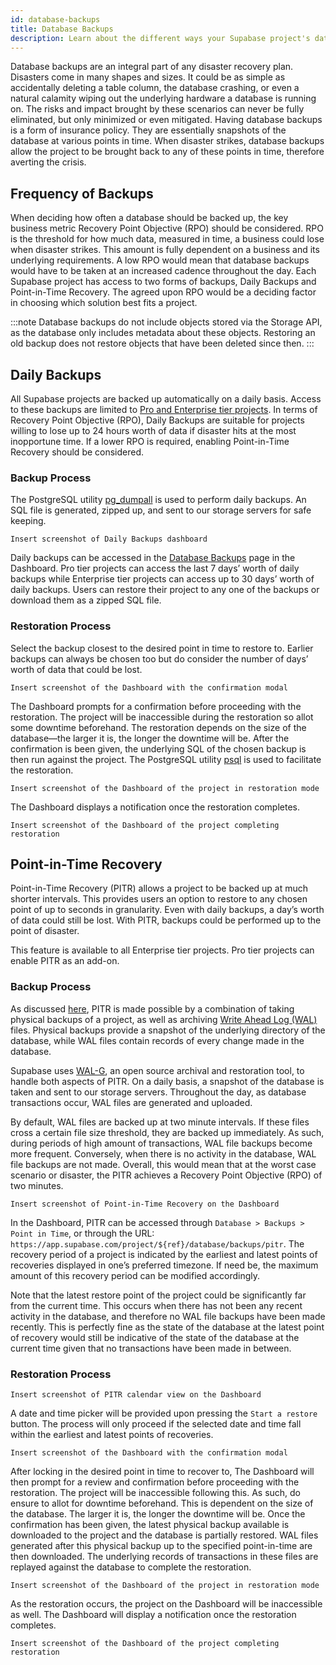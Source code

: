 ```yaml
---
id: database-backups
title: Database Backups
description: Learn about the different ways your Supabase project's database is backed up
---
```


Database backups are an integral part of any disaster recovery plan. Disasters come in many shapes and sizes. It could be as simple as accidentally deleting a table column, the database crashing, or even a natural calamity wiping out the underlying hardware a database is running on. The risks and impact brought by these scenarios can never be fully eliminated, but only minimized or even mitigated. Having database backups is a form of insurance policy. They are essentially snapshots of the database at various points in time. When disaster strikes, database backups allow the project to be brought back to any of these points in time, therefore averting the crisis.

## Frequency of Backups

When deciding how often a database should be backed up, the key business metric Recovery Point Objective (RPO) should be considered. RPO is the threshold for how much data, measured in time, a business could lose when disaster strikes. This amount is fully dependent on a business and its underlying requirements. A low RPO would mean that database backups would have to be taken at an increased cadence throughout the day. Each Supabase project has access to two forms of backups, Daily Backups and Point-in-Time Recovery. The agreed upon RPO would be a deciding factor in choosing which solution best fits a project.

:::note
Database backups do not include objects stored via the Storage API, as the database only includes metadata about these objects. Restoring an old backup does not restore objects that have been deleted since then.
:::

## Daily Backups

All Supabase projects are backed up automatically on a daily basis. Access to these backups are limited to [Pro and Enterprise tier projects](https://supabase.com/pricing). In terms of Recovery Point Objective (RPO), Daily Backups are suitable for projects willing to lose up to 24 hours worth of data if disaster hits at the most inopportune time. If a lower RPO is required, enabling Point-in-Time Recovery should be considered.

### Backup Process

The PostgreSQL utility [pg_dumpall](https://www.postgresql.org/docs/current/app-pg-dumpall.html) is used to perform daily backups. An SQL file is generated, zipped up, and sent to our storage servers for safe keeping. 

```
Insert screenshot of Daily Backups dashboard
```

Daily backups can be accessed in the [Database Backups](https://app.supabase.com/project/_/database/backups/scheduled) page in the Dashboard. Pro tier projects can access the last 7 days’ worth of daily backups while Enterprise tier projects can access up to 30 days’ worth of daily backups. Users can restore their project to any one of the backups or download them as a zipped SQL file.

### Restoration Process

Select the backup closest to the desired point in time to restore to. Earlier backups can always be chosen too but do consider the number of days’ worth of data that could be lost. 

```
Insert screenshot of the Dashboard with the confirmation modal 
```

The Dashboard prompts for a confirmation before proceeding with the restoration. The project will be inaccessible during the restoration so allot some downtime beforehand. The restoration depends on the size of the database—the larger it is, the longer the downtime will be. After the confirmation is been given, the underlying SQL of the chosen backup is then run against the project. The PostgreSQL utility [psql](https://www.postgresql.org/docs/current/app-psql.html) is used to facilitate the restoration.

```
Insert screenshot of the Dashboard of the project in restoration mode
```

The Dashboard displays a notification once the restoration completes.

```
Insert screenshot of the Dashboard of the project completing restoration
```

## Point-in-Time Recovery

Point-in-Time Recovery (PITR) allows a project to be backed up at much shorter intervals. This provides users an option to restore to any chosen point of up to seconds in granularity. Even with daily backups, a day’s worth of data could still be lost. With PITR, backups could be performed up to the point of disaster.

This feature is available to all Enterprise tier projects. Pro tier projects can enable PITR as an add-on.

### Backup Process

As discussed [here](https://supabase.com/blog/postgresql-physical-logical-backups), PITR is made possible by a combination of taking physical backups of a project, as well as archiving [Write Ahead Log (WAL)](https://www.postgresql.org/docs/current/wal-intro.html) files. Physical backups provide a snapshot of the underlying directory of the database, while WAL files contain records of every change made in the database.

Supabase uses [WAL-G](https://github.com/wal-g/wal-g), an open source archival and restoration tool, to handle both aspects of PITR. On a daily basis, a snapshot of the database is taken and sent to our storage servers. Throughout the day, as database transactions occur, WAL files are generated and uploaded. 

By default, WAL files are backed up at two minute intervals. If these files cross a certain file size threshold, they are backed up immediately. As such, during periods of high amount of transactions, WAL file backups become more frequent. Conversely, when there is no activity in the database, WAL file backups are not made. Overall, this would mean that at the worst case scenario or disaster, the PITR achieves a Recovery Point Objective (RPO) of two minutes.

```
Insert screenshot of Point-in-Time Recovery on the Dashboard
```

In the Dashboard, PITR can be accessed through `Database > Backups > Point in Time`, or through the URL: `https://app.supabase.com/project/${ref}/database/backups/pitr`. The recovery period of a project is indicated by the earliest and latest points of recoveries displayed in one’s preferred timezone. If need be, the maximum amount of this recovery period can be modified accordingly. 

Note that the latest restore point of the project could be significantly far from the current time. This occurs when there has not been any recent activity in the database, and therefore no WAL file backups have been made recently. This is perfectly fine as the state of the database at the latest point of recovery would still be indicative of the state of the database at the current time given that no transactions have been made in between.

### Restoration Process

```
Insert screenshot of PITR calendar view on the Dashboard
```

A date and time picker will be provided upon pressing the `Start a restore` button. The process will only proceed if the selected date and time fall within the earliest and latest points of recoveries.

```
Insert screenshot of the Dashboard with the confirmation modal 
```

After locking in the desired point in time to recover to, The Dashboard will then prompt for a review and confirmation before proceeding with the restoration. The project will be inaccessible following this. As such, do ensure to allot for downtime beforehand. This is dependent on the size of the database. The larger it is, the longer the downtime will be. Once the confirmation has been given, the latest physical backup available is downloaded to the project and the database is partially restored. WAL files generated after this physical backup up to the specified point-in-time are then downloaded. The underlying records of transactions in these files are replayed against the database to complete the restoration.

```
Insert screenshot of the Dashboard of the project in restoration mode
```

As the restoration occurs, the project on the Dashboard will be inaccessible as well. The Dashboard will display a notification once the restoration completes.

```
Insert screenshot of the Dashboard of the project completing restoration
```
